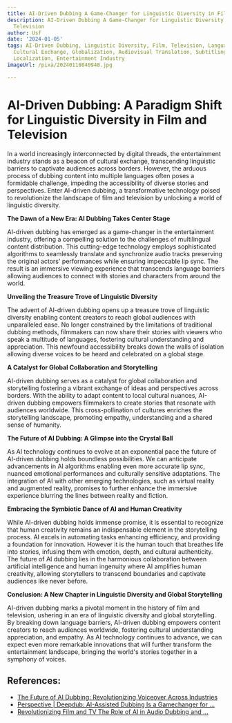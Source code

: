 ```yaml
---
title: AI-Driven Dubbing A Game-Changer for Linguistic Diversity in Film and Television
description: AI-Driven Dubbing A Game-Changer for Linguistic Diversity in Film and
  Television
author: Usf
date: '2024-01-05'
tags: AI-Driven Dubbing, Linguistic Diversity, Film, Television, Language Accessibility,
  Cultural Exchange, Globalization, Audiovisual Translation, Subtitling, Post-Production,
  Localization, Entertainment Industry
imageUrl: /pixa/20240118040948.jpg

---
```

# AI-Driven  Dubbing: A Paradigm Shift for Linguistic Diversity in Film and Television

In a world increasingly  interconnected  by digital threads, the entertainment industry stands as a beacon of cultural exchange, transcending linguistic barriers to captivate audiences across borders. However, the arduous process of dubbing content into multiple languages often poses a formidable challenge, impeding the accessibility of diverse stories  and perspectives. Enter AI-driven dubbing, a transformative  technology poised to revolutionize the landscape  of film and television by unlocking a world of linguistic diversity.

**The  Dawn of a New Era: AI Dubbing Takes Center Stage**

AI-driven dubbing has emerged as a game-changer in the entertainment industry, offering a compelling solution to the challenges of multilingual content distribution. This cutting-edge technology employs sophisticated algorithms to seamlessly translate and synchronize audio tracks preserving  the original actors' performances while  ensuring impeccable lip sync. The result is an immersive viewing  experience that transcends  language barriers allowing audiences to connect with stories and characters from around  the world.

**Unveiling the  Treasure Trove of Linguistic Diversity**

The advent of AI-driven  dubbing  opens up a  treasure trove of linguistic diversity enabling  content creators to reach global audiences with unparalleled ease. No longer constrained by the limitations of traditional dubbing methods, filmmakers can now share  their stories with  viewers who speak a multitude of  languages, fostering cultural understanding  and appreciation. This newfound accessibility breaks down the walls of isolation allowing diverse voices to be heard and celebrated on a global stage.

**A  Catalyst for Global Collaboration and Storytelling**

AI-driven dubbing serves as a catalyst for global  collaboration and storytelling  fostering a vibrant exchange of ideas and perspectives  across borders. With the ability to adapt  content to local cultural  nuances, AI-driven dubbing empowers filmmakers to create stories that resonate with audiences worldwide. This cross-pollination of cultures enriches  the  storytelling landscape, promoting empathy, understanding and a  shared sense of humanity.

**The Future of AI Dubbing: A Glimpse into the Crystal Ball**

As AI technology continues to  evolve at an exponential pace  the future of AI-driven dubbing  holds boundless possibilities. We can anticipate advancements  in AI algorithms  enabling even more accurate lip sync, nuanced emotional performances and culturally sensitive  adaptations.  The integration of AI  with other emerging technologies, such as virtual reality and augmented reality, promises to further enhance the immersive experience blurring the lines between reality and fiction.

**Embracing the Symbiotic Dance of AI and Human Creativity**

While AI-driven dubbing holds immense promise, it is essential to recognize that  human creativity remains an indispensable  element in the storytelling process. AI excels in automating tasks enhancing efficiency, and providing a foundation for  innovation. However it is the human touch that  breathes life into stories, infusing them with emotion, depth, and cultural authenticity. The future of AI dubbing lies  in the harmonious collaboration between artificial intelligence and human ingenuity where AI amplifies human creativity,  allowing storytellers to transcend boundaries and  captivate audiences like never before.

**Conclusion: A New Chapter in Linguistic  Diversity and Global Storytelling**

AI-driven dubbing  marks a pivotal moment in  the history  of film and television, ushering in an era of linguistic diversity and  global storytelling. By breaking down language barriers, AI-driven dubbing  empowers content creators to reach audiences worldwide, fostering cultural understanding appreciation, and empathy. As AI technology continues to advance, we can expect  even more remarkable innovations that will  further transform the entertainment landscape,  bringing the world's stories together in a symphony  of voices.

## References:
- [The Future of AI Dubbing: Revolutionizing Voiceover Across Industries](https://murf.ai/resources/ai-dubbing-future/)
- [Perspective | Deepdub: AI-Assisted Dubbing Is a Gamechanger for ...](https://www.degonline.org/perspective-deepdub-ai-assisted-dubbing-is-a-gamechanger-for-fast/)
- [Revolutionizing Film and TV The Role of AI in Audio Dubbing and ...](https://audiodubber.com/blog/revolutionizing%20film%20and%20tv%20the%20role%20of%20ai%20in%20audio%20dubbing%20and%20language%20localization)
